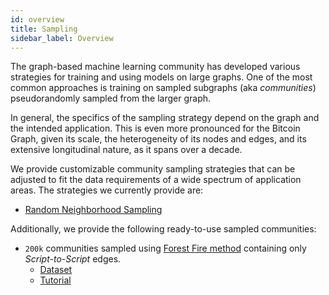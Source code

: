 ```yaml
---
id: overview
title: Sampling
sidebar_label: Overview
---
```


The graph-based machine learning community has developed 
various strategies for training and using models on large graphs. 
One of the most common approaches is training on sampled subgraphs 
(aka _communities_) 
pseudorandomly sampled from the larger graph.


In general, the specifics of the sampling strategy 
depend on the graph and the intended application. 
This is even more pronounced for the Bitcoin Graph, 
given its scale, the heterogeneity of its nodes and edges, 
and its extensive longitudinal nature, as it spans over a decade.


We provide customizable community sampling strategies 
that can be adjusted to fit the data requirements 
of a wide spectrum of application areas. 
The strategies we currently provide are:

- [Random Neighborhood Sampling](./rns)


Additionally, we provide the following ready-to-use sampled communities:

- `200k` communities sampled using [Forest Fire method](./forest-fire) containing only _Script-to-Script_ edges.
    * [Dataset](https://www.kaggle.com/datasets/vjalili/bitcoin-graph-sampled-communities)
    * [Tutorial](https://github.com/B1AAB/GraphStudio/tree/main/quickstart/script_classification)
